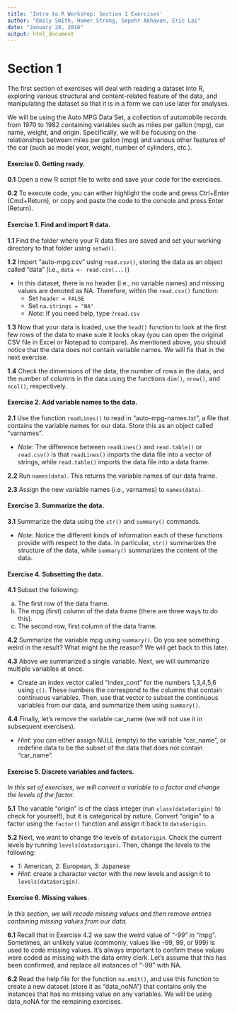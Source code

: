 ```yaml
---
title: 'Intro to R Workshop: Section 1 Exercises'
author: "Emily Smith, Homer Strong, Sepehr Akhavan, Eric Lai"
date: "January 28, 2016"
output: html_document
---
```


# **Section 1**

The first section of exercises will deal with reading a dataset into R, exploring various structural and content-related feature of the data, and manipulating the dataset so that it is in a form we can use later for analyses.

We will be using the Auto MPG Data Set, a collection of automobile records from 1970 to 1982 containing variables such as miles per gallon (mpg), car name, weight, and origin. Specifically, we will be focusing on the relationships between miles per gallon (mpg) and various other features of the car (such as model year, weight, number of cylinders, etc.). 

#### Exercise 0. Getting ready.

**0.1** Open a new R script file to write and save your code for the exercises. 

**0.2** To execute code, you can either highlight the code and press Ctrl+Enter (Cmd+Return), or copy and paste the code to the console and press Enter (Return). 

#### Exercise 1. Find and import R data.

**1.1** Find the folder where your R data files are saved and set your working directory to that folder using ```setwd()```. 


**1.2** Import "auto-mpg.csv" using ```read.csv()```, storing the data as an object called "data" (i.e., ```data <- read.csv(...)```)

* In this dataset, there is no header (i.e., no variable names) and missing values are denoted as NA. Therefore, within the ```read.csv()``` function:
    + Set ```header = FALSE```
    + Set ```na.strings = "NA"```
    + *Note*: If you need help, type ```?read.csv```

**1.3** Now that your data is loaded, use the ```head()``` function to look at the first few rows of the data to make sure it looks okay (you can open the original CSV file in Excel or Notepad to compare). As mentioned above, you should notice that the data does not contain variable names. We will fix that in the next exercise. 

**1.4** Check the dimensions of the data, the number of rows in the data, and the number of columns in the data using the functions ```dim()```, ```nrow()```, and ```ncol()```, respectively. 


#### Exercise 2. Add variable names to the data.

**2.1** Use the function ```readLines()``` to read in "auto-mpg-names.txt", a file that contains the variable names for our data. Store this as an object called "varnames".

* *Note*: The difference between ```readLines()``` and ```read.table()``` or ```read.csv()``` is that ```readLines()``` imports the data file into a vector of strings, while ```read.table()``` imports the data file into a data frame.

**2.2** Run ```names(data)```. This returns the variable names of our data frame.

**2.3** Assign the new variable names (i.e., varnames) to ```names(data)```. 


#### Exercise 3. Summarize the data. 

**3.1** Summarize the data using the ```str()``` and ```summary()``` commands.

* *Note*: Notice the different kinds of information each of these functions provide with respect to the data. In particular, ```str()``` summarizes the structure of the data, while ```summary()``` summarizes the content of the data. 


#### Exercise 4. Subsetting the data.

**4.1** Subset the following:

a. The first row of the data frame.
b. The mpg (first) column of the data frame (there are three ways to do this).
c. The second row, first column of the data frame.


**4.2** Summarize the variable mpg using ```summary()```. Do you see something weird in the result? What might be the reason? We will get back to this later.



**4.3** Above we summarized a single variable. Next, we will summarize multiple variables at once. 

* Create an index vector called "index_cont" for the numbers 1,3,4,5,6 using ```c()```. These numbers the correspond to the columns that contain continuous variables. Then, use that vector to subset the continuous variables from our data, and summarize them using ```summary()```. 


**4.4** Finally, let's remove the variable car_name (we will not use it in subsequent exercises). 

* *Hint*: you can either assign NULL (empty) to the variable "car_name", or redefine data to be the subset of the data that does not contain "car_name".


#### Exercise 5. Discrete variables and factors. 

*In this set of exercises, we will convert a variable to a factor and change the levels of the factor.*

**5.1** The variable "origin" is of the class integer (run ```class(data$origin)``` to check for yourself), but it is categorical by nature. Convert "origin" to a factor using the ```factor()``` function and assign it back to ```data$origin```. 


**5.2** Next, we want to change the levels of ```data$origin```. Check the current levels by running ```levels(data$origin)```. Then, change the levels to the following: 

* 1: American, 2: European, 3: Japanese
* *Hint*: create a character vector with the new levels and assign it to ```levels(data$origin)```. 


#### Exercise 6. Missing values. 

*In this section, we will recode missing values and then remove entries containing missing values from our data. *

**6.1** Recall that in Exercise 4.2 we saw the weird value of "-99" in "mpg". Sometimes, an unlikely value (commonly, values like -99, 99, or 999) is used to code missing values. It's always important to confirm these values were coded as missing with the data entry clerk. Let's assume that this has been confirmed, and replace all instances of "-99" with NA. 

**6.2** Read the help file for the function ```na.omit()```, and use this function to create a new dataset (store it as "data_noNA") that contains only the instances that has no missing value on any variables. We will be using data_noNA for the remaining exercises. 
